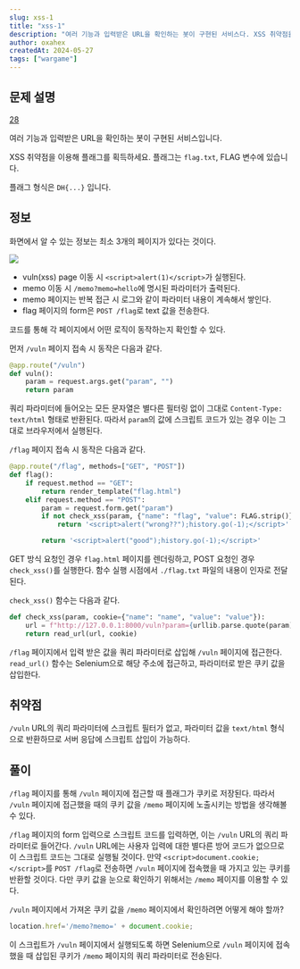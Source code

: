 ```yaml
---
slug: xss-1
title: "xss-1"
description: "여러 기능과 입력받은 URL을 확인하는 봇이 구현된 서비스다. XSS 취약점을 이용해 플래그를 획득해라"
author: oxahex
createdAt: 2024-05-27
tags: ["wargame"]
---
```


## 문제 설명

[28](https://dreamhack.io/wargame/challenges/28)

여러 기능과 입력받은 URL을 확인하는 봇이 구현된 서비스입니다.

XSS 취약점을 이용해 플래그를 획득하세요. 플래그는 `flag.txt`, FLAG 변수에 있습니다.

플래그 형식은 `DH{...}` 입니다.


## 정보

화면에서 알 수 있는 정보는 최소 3개의 페이지가 있다는 것이다.

![](img/01.png)

- vuln(xss) page 이동 시 `<script>alert(1)</script>`가 실행된다.
- memo 이동 시 `/memo?memo=hello`에 명시된 파라미터가 출력된다.
- memo 페이지는 반복 접근 시 로그와 같이 파라미터 내용이 계속해서 쌓인다.
- flag 페이지의 form은 `POST /flag`로 text 값을 전송한다.

코드를 통해 각 페이지에서 어떤 로직이 동작하는지 확인할 수 있다.

먼저 `/vuln` 페이지 접속 시 동작은 다음과 같다.

```python
@app.route("/vuln")
def vuln():
    param = request.args.get("param", "")
    return param
```

쿼리 파라미터에 들어오는 모든 문자열은 별다른 필터링 없이 그대로 `Content-Type: text/html` 형태로 반환된다. 따라서 `param`의 값에 스크립트 코드가 있는 경우 이는 그대로 브라우저에서 실행된다.

`/flag` 페이지 접속 시 동작은 다음과 같다.

```python
@app.route("/flag", methods=["GET", "POST"])
def flag():
    if request.method == "GET":
        return render_template("flag.html")
    elif request.method == "POST":
        param = request.form.get("param")
        if not check_xss(param, {"name": "flag", "value": FLAG.strip()}):
            return '<script>alert("wrong??");history.go(-1);</script>'

        return '<script>alert("good");history.go(-1);</script>'
```

GET 방식 요청인 경우 `flag.html` 페이지를 렌더링하고, POST 요청인 경우 `check_xss()`를 실행한다. 함수 실행 시점에서 `./flag.txt` 파일의 내용이 인자로 전달된다.

`check_xss()` 함수는 다음과 같다.

```python
def check_xss(param, cookie={"name": "name", "value": "value"}):
    url = f"http://127.0.0.1:8000/vuln?param={urllib.parse.quote(param)}"
    return read_url(url, cookie)
```

`/flag` 페이지에서 입력 받은 값을 쿼리 파라미터로 삽입해 `/vuln` 페이지에 접근한다. `read_url()` 함수는 Selenium으로 해당 주소에 접근하고, 파라미터로 받은 쿠키 값을 삽입한다.


## 취약점

`/vuln` URL의 쿼리 파라미터에 스크립트 필터가 없고, 파라미터 값을 `text/html` 형식으로 반환하므로 서버 응답에 스크립트 삽입이 가능하다.

## 풀이

`/flag` 페이지를 통해 `/vuln` 페이지에 접근할 때 플래그가 쿠키로 저장된다. 따라서 `/vuln` 페이지에 접근했을 때의 쿠키 값을 `/memo` 페이지에 노출시키는 방법을 생각해볼 수 있다.

`/flag` 페이지의 form 입력으로 스크립트 코드를 입력하면, 이는 `/vuln` URL의 쿼리 파라미터로 들어간다. `/vuln` URL에는 사용자 입력에 대한 별다른 방어 코드가 없으므로 이 스크립트 코드는 그대로 실행될 것이다. 만약 `<script>document.cookie;</script>`를 `POST /flag`로 전송하면 `/vuln` 페이지에 접속했을 때 가지고 있는 쿠키를 반환할 것이다. 다만 쿠키 값을 눈으로 확인하기 위해서는 `/memo` 페이지를 이용할 수 있다.

`/vuln` 페이지에서 가져온 쿠키 값을 `/memo` 페이지에서 확인하려면 어떻게 해야 할까?

```javascript
location.href='/memo?memo=' + document.cookie;
```

이 스크립트가 `/vuln` 페이지에서 실행되도록 하면 Selenium으로 `/vuln` 페이지에 접속했을 때 삽입된 쿠키가 `/memo` 페이지의 쿼리 파라미터로 전송된다.

